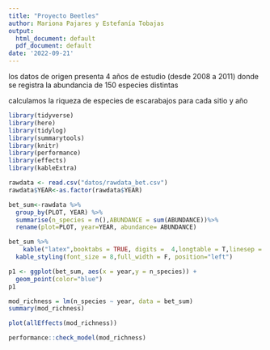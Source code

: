 ```yaml
---
title: "Proyecto Beetles"
author: Mariona Pajares y Estefanía Tobajas
output:
  html_document: default
  pdf_document: default
date: '2022-09-21'
---
```

los datos de origen presenta 4 años de estudio (desde 2008 a 2011) donde se registra la abundancia de 150 especies distintas 


calculamos la riqueza de especies de escarabajos para cada sitio y año
```r
library(tidyverse)
library(here) 
library(tidylog) 
library(summarytools) 
library(knitr)
library(performance)
library(effects)
library(kableExtra)
```


```r
rawdata <- read.csv("datos/rawdata_bet.csv")
rawdata$YEAR<-as.factor(rawdata$YEAR)

bet_sum<-rawdata %>%
  group_by(PLOT, YEAR) %>%
  summarise(n_species = n(),ABUNDANCE = sum(ABUNDANCE))%>%
  rename(plot=PLOT, year=YEAR, abundance= ABUNDANCE)

```

```r
bet_sum %>% 
    kable("latex",booktabs = TRUE, digits =  4,longtable = T,linesep = "")%>%
  kable_styling(font_size = 8,full_width = F, position="left")
```

\newpage


```r
p1 <- ggplot(bet_sum, aes(x = year,y = n_species)) +
  geom_point(color="blue")
p1
```

```r
mod_richness = lm(n_species ~ year, data = bet_sum)
summary(mod_richness)

```

\newpage
```r
plot(allEffects(mod_richness))
```

```r
performance::check_model(mod_richness)

```

